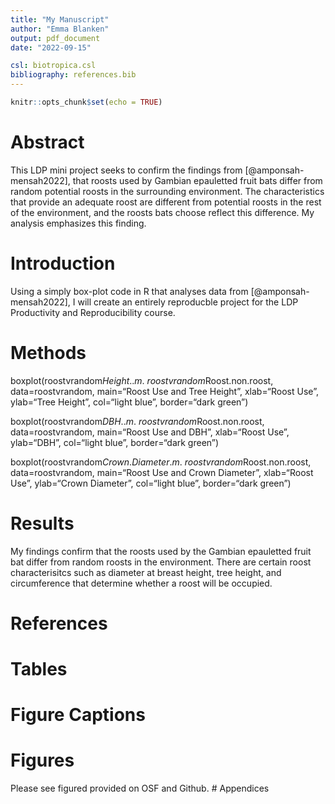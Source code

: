 ```yaml
---
title: "My Manuscript"
author: "Emma Blanken"
output: pdf_document
date: "2022-09-15"

csl: biotropica.csl
bibliography: references.bib
---
```


```r
knitr::opts_chunk$set(echo = TRUE)
```

# Abstract

This LDP mini project seeks to confirm the findings from [@amponsah-mensah2022], that roosts used by Gambian epauletted fruit bats differ from random potential roosts in the surrounding environment. The characteristics that provide an adequate roost are different from potential roosts in the rest of the environment, and the roosts bats choose reflect this difference. My analysis emphasizes this finding.

# Introduction

Using a simply box-plot code in R that analyses data from [@amponsah-mensah2022], I will create an entirely reproducble project for the LDP Productivity and Reproducibility course.

# Methods

boxplot(roostvrandom$Height..m.~roostvrandom$Roost.non.roost, data=roostvrandom, main="Roost Use and Tree Height", xlab="Roost Use", ylab="Tree Height", col="light blue", border="dark green")

boxplot(roostvrandom$DBH..m.~roostvrandom$Roost.non.roost, data=roostvrandom, main="Roost Use and DBH", xlab="Roost Use", ylab="DBH", col="light blue", border="dark green")

boxplot(roostvrandom$Crown.Diameter.m.~roostvrandom$Roost.non.roost, data=roostvrandom, main="Roost Use and Crown Diameter", xlab="Roost Use", ylab="Crown Diameter", col="light blue", border="dark green")

# Results

My findings confirm that the roosts used by the Gambian epauletted fruit bat differ from random roosts in the environment. There are certain roost characterisitcs such as diameter at breast height, tree height, and circumference that determine whether a roost will be occupied.

# References

::: {#refs}
:::

# Tables

# Figure Captions

# Figures
Please see figured provided on OSF and Github.
# Appendices
